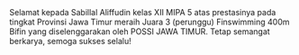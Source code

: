 <div className="text-justify">
  Selamat kepada Sabillal Aliffudin kelas XII MIPA 5 atas prestasinya pada
  tingkat Provinsi Jawa Timur meraih Juara 3 (perunggu) Finswimming 400m Bifin
  yang diselenggarakan oleh POSSI JAWA TIMUR. Tetap semangat berkarya, semoga
  sukses selalu!
</div>